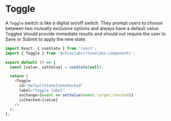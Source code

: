 
<Meta title="Components/Toggle/Codesandbox" />

# Toggle

A `Toggle` switch is like a digital on/off switch. They prompt users to choose between two mutually exclusive options and always have a default value.
Toggles should provide immediate results and should not require the user to Save or Submit to apply the new state.

```js codesandbox=rhinolabs-components
import React, { useState } from 'react';
import { Toggle } from '@rhinolabs/rhinolabs-components';

export default () => {
  const [value, setValue] = useState(null);

  return (
    <Toggle
      id="defaultStateIsUnchecked"
      label="toggle label"
      onChange={event => setValue(event.target.checked)}
      isChecked={value}
    />
  );
};
```
